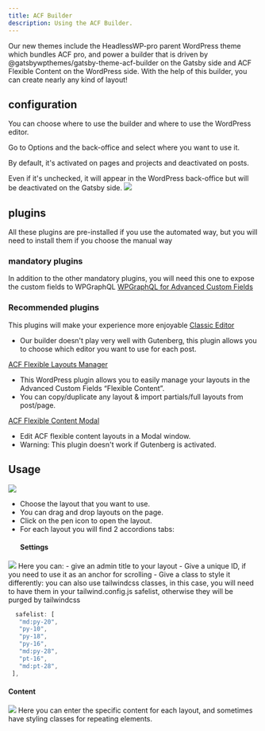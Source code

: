 ```yaml
---
title: ACF Builder
description: Using the ACF Builder.
---
```


Our new themes include the HeadlessWP-pro parent WordPress theme which bundles ACF pro, and power a builder that is driven by @gatsbywpthemes/gatsby-theme-acf-builder on the Gatsby side and ACF Flexible Content on the WordPress side.
With the help of this builder, you can create nearly any kind of layout!

## configuration
You can choose where to use the builder and where to use the WordPress editor.

Go to Options and the back-office and select where you want to use it.

By default, it's activated on pages and projects and deactivated on posts.

Even if it's unchecked, it will appear in the WordPress back-office but will be deactivated on the Gatsby side.
<img src="../assets/options.png"/>

## plugins
All these plugins are pre-installed if you use the automated way, but you will need to install them if you choose the manual way
### mandatory plugins
In addition to the other mandatory plugins, you will need this one to expose the custom fields to WPGraphQL
<a href="https://www.wpgraphql.com/acf/" target="_blank" rel="noopener noreferrer">WPGraphQL for Advanced Custom Fields</a>

### Recommended plugins
This plugins will make your experience more enjoyable
<a href="https://wordpress.org/plugins/classic-editor/" target="_blank" rel="noopener noreferrer">Classic Editor</a>

- Our builder doesn't play very well with Gutenberg, this plugin allows you to choose which editor you want to use for each post.

<a href="https://wordpress.org/plugins/acf-flexible-layouts-manager/" target="_blank" rel="noopener noreferrer">ACF Flexible Layouts Manager</a>

- This WordPress plugin allows you to easily manage your layouts in the Advanced Custom Fields “Flexible Content”.
- You can copy/duplicate any layout & import partials/full layouts from post/page.


<a href="https://wordpress.org/plugins/acf-flexible-content-modal/" target="_blank" rel="noopener noreferrer">ACF Flexible Content Modal</a>

- Edit ACF flexible content layouts in a Modal window.
- Warning: This plugin doesn't work if Gutenberg is activated.


## Usage
<img src="../assets/flex-content.png"/>

- Choose the layout that you want to use.
- You can drag and drop layouts on the page.
- Click on the pen icon to open the layout.
- For each layout you will find 2 accordions tabs:
   #### Settings
<img src="../assets/settings.png"/>
Here you can:
- give an admin title to your layout
- Give a unique ID, if you need to use it as an anchor for scrolling
- Give a class to style it differently:
 you can also use tailwindcss classes, in this case, you will need to have them in your tailwind.config.js safelist, otherwise they will be purged by tailwindcss

 ``` javascript title="taiwlwind.config.js"
   safelist: [
    "md:py-20",
    "py-10",
    "py-18",
    "py-16",
    "md:py-28",
    "pt-16",
    "md:pt-28",
  ],

 ```
 #### Content
 <img src="../assets/settings.png"/>
 Here you can enter the specific content for each layout, and sometimes have styling classes for repeating elements.
